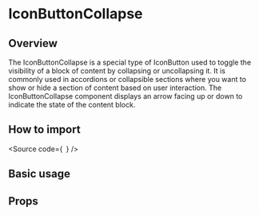 

<Meta of={Stories} />

<H1>IconButtonCollapse</H1>

<H2>Overview</H2>

The IconButtonCollapse is a special type of IconButton
used to toggle the visibility
of a block of content by collapsing or uncollapsing it.
It is commonly used in accordions or collapsible sections where you
want to show or hide a section of content based on user interaction.
The IconButtonCollapse component displays an arrow facing up or down
to indicate the state of the content block.

<H2>How to import</H2>

<Source
  code={`
`}
/>

<H2>Basic usage</H2>

<Canvas of={Stories.Base} />

<H2>Props</H2>

<ArgTypes of={Stories} />
